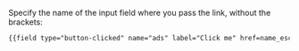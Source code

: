 <Cut title="How do I pass the value of the input variable to the “Button with click validation”?">

Specify the name of the input field where you pass the link, without the brackets:

```html
{{field type="button-clicked" name="ads" label="Click me" href=name_escape action=true}}
```

</Cut>